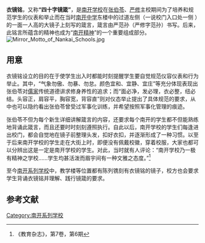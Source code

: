 '''衣镜铭'''，又称'''“四十字镜箴”'''，是[[南开系列学校|南开学校]]在[[张伯苓|张伯苓]]、[[严修|严修]]主校期间为了培养和规范学生的仪表和举止而在当时[[南开中学|南开中学]]东楼中的过道左侧（一说校门入口处一侧 ）的一面一人高的大镜子上刻写的箴言，箴言由严范孙（严修字范孙）书写。后来，此铭言所蕴含的精神也成为“[[南开精神|南开精神]]”的一个重要组成部分。
{{Squote|
面必净，发必理，衣必整，纽必结。

头容正，肩容平，胸容宽，背容直。

气象勿傲、勿暴、勿怠。

颜色宜和、宜静、宜庄。
}}
[[File:Mirror_Motto_of_Nankai_Schools.jpg|frame]]
==用意==

衣镜铭设立的目的在于使学生出入时都能时刻提醒学生要自觉规范仪容仪表和行为举止。其中，“气象勿傲、勿暴、勿怠。颜色宜和、宜静、宜庄”等充分体现表现出张伯苓对[[儒家|儒家]]传统道德讲求修身养性的追求；而“面必净，发必理，衣必整，纽必结。头容正，肩容平，胸容宽，背容直”则对仪态举止提出了具体规范的要求，从中也可以隐约看出张伯苓曾受过军事化训练，并希望按照军事化管理的痕迹。

张伯苓不但为每个新生详细讲解箴言的内容，还要求每个南开的学生都不但能熟练地背诵此箴言，而且还要时时刻刻遵照执行。自此以后，南开学校的学生们每逢进出校门，都会自觉地在镜子前整理头发，扣好衣扣，并逐渐形成了一种习惯。以至于后来南开学校的学生走在大街上时，即便没有佩戴校徽，穿着校服，大家也都可以分辨出这是一定是南开学校的学生。对此，当时就有人评论：“南开学校乃一极有精神之学校……学生均甚活泼而眉宇间有一种文雅之态度。”<ref>《教育杂志》，第7卷，第6期</ref>

至今[[南开系列学校|南开系列学校]]中，教学楼等位置都有陈列镌刻有衣镜铭的镜子，校方也会要求学生背诵衣镜铭并理解、践行镜箴的要求。

==参考文献==
{{reflist}}
{{南开大学}}
[[Category:南开系列学校|Category:南开系列学校]]